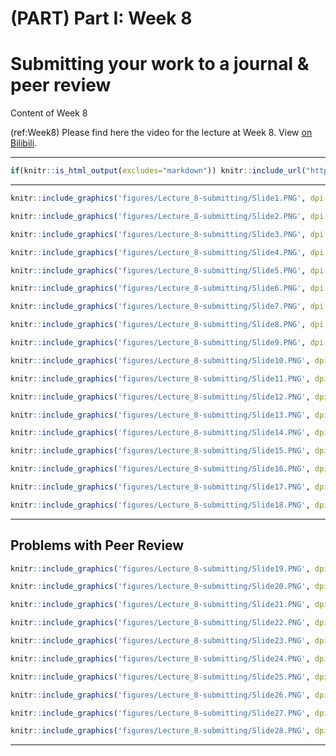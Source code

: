 \mainmatter

# (PART) Part I: Week 8 {-}

# Submitting your work to a journal & peer review {#Week8}

Content of Week 8


(ref:Week8) Please find here the video for the lecture at Week 8. View [on Bilibili](https://www.bilibili.com/video/BV14C4y1M7KC/).

***

```{r Week8, echo=FALSE, fig.cap="(ref:Week8)"}
if(knitr::is_html_output(excludes="markdown")) knitr::include_url("https://www.bilibili.com/video/BV14C4y1M7KC/")
```

***

```{r fig.align='centre', out.width = '80%', echo=FALSE, include=identical(knitr:::pandoc_to(), 'html'), fig.link='http://www.ynu.edu.cn/'}
knitr::include_graphics('figures/Lecture_8-submitting/Slide1.PNG', dpi = NA)
```


```{r fig.align='centre', out.width = '80%', echo=FALSE, include=identical(knitr:::pandoc_to(), 'html'), fig.link='http://www.ynu.edu.cn/'}
knitr::include_graphics('figures/Lecture_8-submitting/Slide2.PNG', dpi = NA)
```



```{r fig.align='centre', out.width = '80%', echo=FALSE, include=identical(knitr:::pandoc_to(), 'html'), fig.link='http://www.ynu.edu.cn/'}
knitr::include_graphics('figures/Lecture_8-submitting/Slide3.PNG', dpi = NA)
```



```{r fig.align='centre', out.width = '80%', echo=FALSE, include=identical(knitr:::pandoc_to(), 'html'), fig.link='http://www.ynu.edu.cn/'}
knitr::include_graphics('figures/Lecture_8-submitting/Slide4.PNG', dpi = NA)
```



```{r fig.align='centre', out.width = '80%', echo=FALSE, include=identical(knitr:::pandoc_to(), 'html'), fig.link='http://www.ynu.edu.cn/'}
knitr::include_graphics('figures/Lecture_8-submitting/Slide5.PNG', dpi = NA)
```



```{r fig.align='centre', out.width = '80%', echo=FALSE, include=identical(knitr:::pandoc_to(), 'html'), fig.link='http://www.ynu.edu.cn/'}
knitr::include_graphics('figures/Lecture_8-submitting/Slide6.PNG', dpi = NA)
```



```{r fig.align='centre', out.width = '80%', echo=FALSE, include=identical(knitr:::pandoc_to(), 'html'), fig.link='http://www.ynu.edu.cn/'}
knitr::include_graphics('figures/Lecture_8-submitting/Slide7.PNG', dpi = NA)
```



```{r fig.align='centre', out.width = '80%', echo=FALSE, include=identical(knitr:::pandoc_to(), 'html'), fig.link='http://www.ynu.edu.cn/'}
knitr::include_graphics('figures/Lecture_8-submitting/Slide8.PNG', dpi = NA)
```



```{r fig.align='centre', out.width = '80%', echo=FALSE, include=identical(knitr:::pandoc_to(), 'html'), fig.link='http://www.ynu.edu.cn/'}
knitr::include_graphics('figures/Lecture_8-submitting/Slide9.PNG', dpi = NA)
```



```{r fig.align='centre', out.width = '80%', echo=FALSE, include=identical(knitr:::pandoc_to(), 'html'), fig.link='http://www.ynu.edu.cn/'}
knitr::include_graphics('figures/Lecture_8-submitting/Slide10.PNG', dpi = NA)
```




```{r fig.align='centre', out.width = '80%', echo=FALSE, include=identical(knitr:::pandoc_to(), 'html'), fig.link='http://www.ynu.edu.cn/'}
knitr::include_graphics('figures/Lecture_8-submitting/Slide11.PNG', dpi = NA)
```



```{r fig.align='centre', out.width = '80%', echo=FALSE, include=identical(knitr:::pandoc_to(), 'html'), fig.link='http://www.ynu.edu.cn/'}
knitr::include_graphics('figures/Lecture_8-submitting/Slide12.PNG', dpi = NA)
```



```{r fig.align='centre', out.width = '80%', echo=FALSE, include=identical(knitr:::pandoc_to(), 'html'), fig.link='http://www.ynu.edu.cn/'}
knitr::include_graphics('figures/Lecture_8-submitting/Slide13.PNG', dpi = NA)
```



```{r fig.align='centre', out.width = '80%', echo=FALSE, include=identical(knitr:::pandoc_to(), 'html'), fig.link='http://www.ynu.edu.cn/'}
knitr::include_graphics('figures/Lecture_8-submitting/Slide14.PNG', dpi = NA)
```



```{r fig.align='centre', out.width = '80%', echo=FALSE, include=identical(knitr:::pandoc_to(), 'html'), fig.link='http://www.ynu.edu.cn/'}
knitr::include_graphics('figures/Lecture_8-submitting/Slide15.PNG', dpi = NA)
```



```{r fig.align='centre', out.width = '80%', echo=FALSE, include=identical(knitr:::pandoc_to(), 'html'), fig.link='http://www.ynu.edu.cn/'}
knitr::include_graphics('figures/Lecture_8-submitting/Slide16.PNG', dpi = NA)
```



```{r fig.align='centre', out.width = '80%', echo=FALSE, include=identical(knitr:::pandoc_to(), 'html'), fig.link='http://www.ynu.edu.cn/'}
knitr::include_graphics('figures/Lecture_8-submitting/Slide17.PNG', dpi = NA)
```



```{r fig.align='centre', out.width = '80%', echo=FALSE, include=identical(knitr:::pandoc_to(), 'html'), fig.link='http://www.ynu.edu.cn/'}
knitr::include_graphics('figures/Lecture_8-submitting/Slide18.PNG', dpi = NA)
```

***

## Problems with Peer Review

```{r fig.align='centre', out.width = '80%', echo=FALSE, include=identical(knitr:::pandoc_to(), 'html'), fig.link='http://www.ynu.edu.cn/'}
knitr::include_graphics('figures/Lecture_8-submitting/Slide19.PNG', dpi = NA)
```



```{r fig.align='centre', out.width = '80%', echo=FALSE, include=identical(knitr:::pandoc_to(), 'html'), fig.link='http://www.ynu.edu.cn/'}
knitr::include_graphics('figures/Lecture_8-submitting/Slide20.PNG', dpi = NA)
```



```{r fig.align='centre', out.width = '80%', echo=FALSE, include=identical(knitr:::pandoc_to(), 'html'), fig.link='http://www.ynu.edu.cn/'}
knitr::include_graphics('figures/Lecture_8-submitting/Slide21.PNG', dpi = NA)
```



```{r fig.align='centre', out.width = '80%', echo=FALSE, include=identical(knitr:::pandoc_to(), 'html'), fig.link='http://www.ynu.edu.cn/'}
knitr::include_graphics('figures/Lecture_8-submitting/Slide22.PNG', dpi = NA)
```



```{r fig.align='centre', out.width = '80%', echo=FALSE, include=identical(knitr:::pandoc_to(), 'html'), fig.link='http://www.ynu.edu.cn/'}
knitr::include_graphics('figures/Lecture_8-submitting/Slide23.PNG', dpi = NA)
```


```{r fig.align='centre', out.width = '80%', echo=FALSE, include=identical(knitr:::pandoc_to(), 'html'), fig.link='http://www.ynu.edu.cn/'}
knitr::include_graphics('figures/Lecture_8-submitting/Slide24.PNG', dpi = NA)
```



```{r fig.align='centre', out.width = '80%', echo=FALSE, include=identical(knitr:::pandoc_to(), 'html'), fig.link='http://www.ynu.edu.cn/'}
knitr::include_graphics('figures/Lecture_8-submitting/Slide25.PNG', dpi = NA)
```



```{r fig.align='centre', out.width = '80%', echo=FALSE, include=identical(knitr:::pandoc_to(), 'html'), fig.link='http://www.ynu.edu.cn/'}
knitr::include_graphics('figures/Lecture_8-submitting/Slide26.PNG', dpi = NA)
```



```{r fig.align='centre', out.width = '80%', echo=FALSE, include=identical(knitr:::pandoc_to(), 'html'), fig.link='http://www.ynu.edu.cn/'}
knitr::include_graphics('figures/Lecture_8-submitting/Slide27.PNG', dpi = NA)
```



```{r fig.align='centre', out.width = '80%', echo=FALSE, include=identical(knitr:::pandoc_to(), 'html'), fig.link='http://www.ynu.edu.cn/'}
knitr::include_graphics('figures/Lecture_8-submitting/Slide28.PNG', dpi = NA)
```



***

